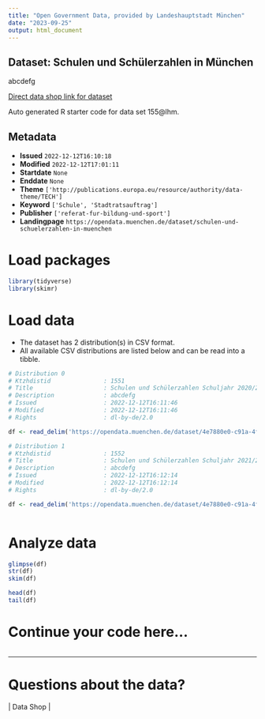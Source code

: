```yaml
---
title: "Open Government Data, provided by Landeshauptstadt München"
date: "2023-09-25"
output: html_document
---
```


## Dataset: Schulen und Schülerzahlen in München

abcdefg

[Direct data shop link for dataset](https://opendata.muenchen.de/dataset/155@lhm)

Auto generated R starter code for data set 155@lhm.

## Metadata

- **Issued** `2022-12-12T16:10:18`
- **Modified** `2022-12-12T17:01:11`
- **Startdate** `None`
- **Enddate** `None`
- **Theme** `['http://publications.europa.eu/resource/authority/data-theme/TECH']`
- **Keyword** `['Schule', 'Stadtratsauftrag']`
- **Publisher** `['referat-fur-bildung-und-sport']`
- **Landingpage** `https://opendata.muenchen.de/dataset/schulen-und-schuelerzahlen-in-muenchen`


# Load packages

```r

library(tidyverse)
library(skimr)

```

# Load data

-   The dataset has 2 distribution(s) in CSV format.
-   All available CSV distributions are listed below and can be read into a tibble.

```r

# Distribution 0
# Ktzhdistid               : 1551
# Title                    : Schulen und Schülerzahlen Schuljahr 2020/21
# Description              : abcdefg
# Issued                   : 2022-12-12T16:11:46
# Modified                 : 2022-12-12T16:11:46
# Rights                   : dl-by-de/2.0

df <- read_delim('https://opendata.muenchen.de/dataset/4e7880e0-c91a-4f17-8e0f-9cd8e7d7215f/resource/00e6fc97-7613-4151-a067-1ecb1920f50d/download/bearbeitet-opendata_rbs_a_b_schulen_schuelerzahlen.csv')

# Distribution 1
# Ktzhdistid               : 1552
# Title                    : Schulen und Schülerzahlen Schuljahr 2021/22
# Description              : abcdefg
# Issued                   : 2022-12-12T16:12:14
# Modified                 : 2022-12-12T16:12:14
# Rights                   : dl-by-de/2.0

df <- read_delim('https://opendata.muenchen.de/dataset/4e7880e0-c91a-4f17-8e0f-9cd8e7d7215f/resource/3eff771f-5dca-41d6-b4ec-7d323905ee91/download/bearbeitet-opendata_rbs_a_b_schulen_schulerzahlen-sj-2021_22.csv')



```

# Analyze data

```r

glimpse(df)
str(df)
skim(df)

head(df)
tail(df)

```

# Continue your code here...

```r

```

------------------------------------------------------------------------

# Questions about the data?

 | Data Shop | 
